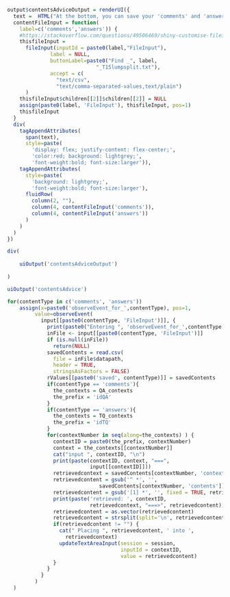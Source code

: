 ```r
output$contentsAdviceOutput = renderUI({
  text =  HTML("At the bottom, you can save your 'comments' and 'answers'. To resume in a new session, you can reload your saved content from your Downloads folder. Click here to locate them. (Only empty strings will be replaced.)")
  contentFileInput = function(
    label=c('comments','answers')) {
    #https://stackoverflow.com/questions/49506469/shiny-customise-fileinput?rq=1
    thisfileInput =
      fileInput(inputId = paste0(label,"FileInput"), 
              label = NULL,
              buttonLabel=paste0("Find _", label,
                             "_T15lumpsplit.txt"),
              accept = c(
                "text/csv",
                "text/comma-separated-values,text/plain")
      )
    thisfileInput$children[[2]]$children[[2]] = NULL
    assign(paste0(label, 'FileInput'), thisfileInput, pos=1)
    thisfileInput
  }
  div(
    tagAppendAttributes(
      span(text),
      style=paste(
        'display: flex; justify-content: flex-center;',
        'color:red; background: lightgrey;',
        'font-weight:bold; font-size:larger')),
    tagAppendAttributes(
      style=paste(
        'background: lightgrey;',
        'font-weight:bold; font-size:larger'),
      fluidRow(
        column(2, ""),
        column(4, contentFileInput('comments')),
        column(4, contentFileInput('answers'))
      )
    )
  )
})

div(
  
    uiOutput('contentsAdviceOutput')
    
)
```

```r
uiOutput('contentsAdvice')
```

```r
for(contentType in c('comments', 'answers'))
    assign(x=paste0('observeEvent_for_',contentType), pos=1,
         value=observeEvent(
           input[[paste0(contentType, 'FileInput')]], {
             print(paste0("Entering ", 'observeEvent_for_',contentType))
             inFile <- input[[paste0(contentType, 'FileInput')]]
             if (is.null(inFile))
               return(NULL)
             savedContents = read.csv(
               file = inFile$datapath, 
               header = TRUE,
               stringsAsFactors = FALSE)
             rValues[[paste0('saved', contentType)]] = savedContents
             if(contentType == 'comments'){
               the_contexts = QA_contexts
               the_prefix = 'idQA'
             }
             if(contentType == 'answers'){
               the_contexts = TQ_contexts
               the_prefix = 'idTQ'
             }
             for(contextNumber in seq(along=the_contexts) ) {
               contextID = paste0(the_prefix, contextNumber)
               context = the_contexts[[contextNumber]]
               cat("input ", contextID, "\n")
               print(paste(contextID, context, "===",
                           input[[contextID]]))
               retrievedcontext = savedContents[contextNumber, 'contexts']
               retrievedcontent = gsub('^ *', '',
                              savedContents[contextNumber, 'contents'])
               retrievedcontent = gsub('[1] *', '', fixed = TRUE, retrievedcontent)
               print(paste('retrieved: ', contextID, 
                           retrievedcontext, "===>", retrievedcontent))
               retrievedcontent = as.vector(retrievedcontent)
               retrievedcontent = strsplit(split='\n', retrievedcontent)[[1]]
               if(retrievedcontent != "") {
                 cat(" Placing ", retrievedcontent, ' into ',
                   retrievedcontext)
                 updateTextAreaInput(session = session,
                                     inputId = contextID,
                                     value = retrievedcontent)
               }
             }
           }
         )
  )
```


